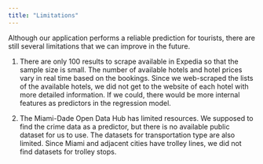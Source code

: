 ```yaml
---
title: "Limitations"
---
```



Although our application performs a reliable prediction for tourists, there are still several limitations that we can improve in the future. 

1. There are only 100 results to scrape available in Expedia so that the sample size is small. The number of available hotels and hotel prices vary in real time based on the bookings. Since we web-scraped the lists of the available hotels, we did not get to the website of each hotel with more detailed information. If we could, there would be more internal features as predictors in the regression model.

2. The Miami-Dade Open Data Hub has limited resources. We supposed to find the crime data as a predictor, but there is no available public dataset for us to use. The datasets for transportation type are also limited. Since Miami and adjacent cities have trolley lines, we did not find datasets for trolley stops. 




